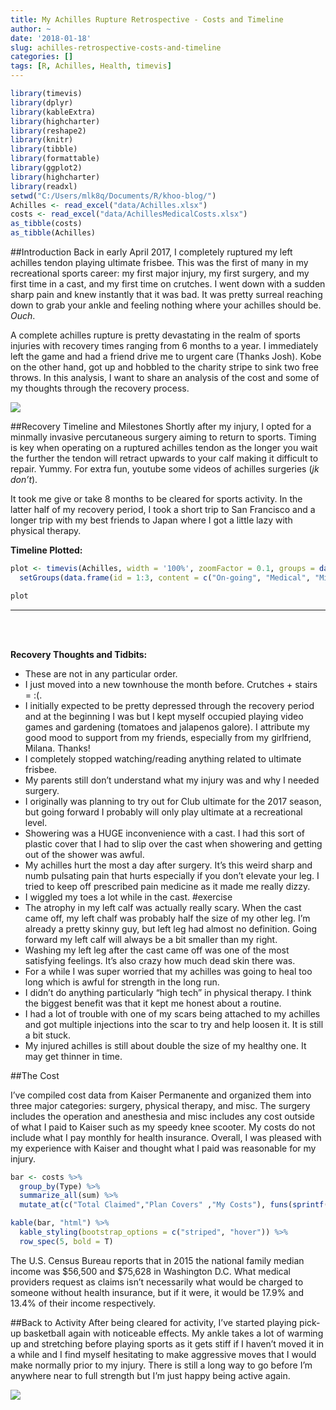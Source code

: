 ```yaml
---
title: My Achilles Rupture Retrospective - Costs and Timeline
author: ~
date: '2018-01-18'
slug: achilles-retrospective-costs-and-timeline
categories: []
tags: [R, Achilles, Health, timevis]
---
```


```r
library(timevis)
library(dplyr)
library(kableExtra)
library(highcharter)
library(reshape2)
library(knitr)
library(tibble)
library(formattable)
library(ggplot2)
library(highcharter)
library(readxl)
setwd("C:/Users/mlk8q/Documents/R/khoo-blog/")
Achilles <- read_excel("data/Achilles.xlsx")
costs <- read_excel("data/AchillesMedicalCosts.xlsx")
as_tibble(costs)
as_tibble(Achilles)
```

##Introduction
Back in early April 2017, I completely ruptured my left achilles tendon playing ultimate frisbee. This was the first of many in my recreational sports career: my first major injury, my first surgery, and my first time in a cast, and my first time on crutches. I went down with a sudden sharp pain and knew instantly that it was bad. It was pretty surreal reaching down to grab your ankle and feeling nothing where your achilles should be. *Ouch*.

A complete achilles rupture is pretty devastating in the realm of sports injuries with recovery times ranging from 6 months to a year. I immediately left the game and had a friend drive me to urgent care (Thanks Josh). Kobe on the other hand, got up and hobbled to the charity stripe to sink two free throws. In this analysis, I want to share an analysis of the cost and some of my thoughts through the recovery process.

![](https://media.giphy.com/media/EA90NDRlZIUzm/giphy.gif)

##Recovery Timeline and Milestones
Shortly after my injury, I opted for a minmally invasive percutaneous surgery aiming to return to sports. Timing is key when operating on a ruptured achilles tendon as the longer you wait the further the tendon will retract upwards to your calf making it difficult to repair. Yummy. For extra fun, youtube some videos of achilles surgeries (*jk don't*).

It took me give or take 8 months to be cleared for sports activity. In the latter half of my recovery period, I took a short trip to San Francisco and a longer trip with my best friends to Japan where I got a little lazy with physical therapy.

**Timeline Plotted:**
```r
plot <- timevis(Achilles, width = '100%', zoomFactor = 0.1, groups = data.frame(id = 1:3, content = c("G1", "G2", "G3"))) %>%
  setGroups(data.frame(id = 1:3, content = c("On-going", "Medical", "Milestones")))

plot
```

---  
<br>
<br>

**Recovery Thoughts and Tidbits:**

* These are not in any particular order.
* I just moved into a new townhouse the month before. Crutches + stairs = :(.
* I initially expected to be pretty depressed through the recovery period and at the beginning I was but I kept myself occupied playing video games and gardening (tomatoes and jalapenos galore). I attribute my good mood to support from my friends, especially from my girlfriend, Milana. Thanks!
* I completely stopped watching/reading anything related to ultimate frisbee.
* My parents still don't understand what my injury was and why I needed surgery.
* I originally was planning to try out for Club ultimate for the 2017 season, but going forward I probably will only play ultimate at a recreational level.
* Showering was a HUGE inconvenience with a cast. I had this sort of plastic cover that I had to slip over the cast when showering and getting out of the shower was awful.
* My achilles hurt the most a day after surgery. It's this weird sharp and numb pulsating pain that hurts especially if you don't elevate your leg. I tried to keep off prescribed pain medicine as it made me really dizzy.
* I wiggled my toes a lot while in the cast. #exercise
* The atrophy in my left calf was actually really scary. When the cast came off, my left chalf was probably half the size of my other leg. I'm already a pretty skinny guy, but left leg had almost no definition. Going forward my left calf will always be a bit smaller than my right.
* Washing my left leg after the cast came off was one of the most satisfying feelings. It's also crazy how much dead skin there was.
* For a while I was super worried that my achilles was going to heal too long which is awful for strength in the long run.
* I didn't do anything particularly "high tech" in physical therapy. I think the biggest benefit was that it kept me honest about a routine.
* I had a lot of trouble with one of my scars being attached to my achilles and got multiple injections into the scar to try and help loosen it. It is still a bit stuck.
* My injured achilles is still about double the size of my healthy one. It may get thinner in time.


##The Cost

I've compiled cost data from Kaiser Permanente and organized them into three major categories: surgery, physical therapy, and misc. The surgery includes the operation and anesthesia and misc includes any cost outside of what I paid to Kaiser such as my speedy knee scooter.  My costs do not include what I pay monthly for health insurance. Overall, I was pleased with my experience with Kaiser and thought what I paid was reasonable for my injury.

```r
bar <- costs %>%
  group_by(Type) %>%
  summarize_all(sum) %>%
  mutate_at(c("Total Claimed","Plan Covers" ,"My Costs"), funs(sprintf("$%.2f",.)))

kable(bar, "html") %>%
  kable_styling(bootstrap_options = c("striped", "hover")) %>%
  row_spec(5, bold = T)
```
The U.S. Census Bureau reports that in 2015 the national family median income was $56,500 and $75,628 in Washington D.C. What medical providers request as claims isn't necessarily what would be charged to someone without health insurance, but if it were, it would be 17.9% and 13.4% of their income respectively. 

##Back to Activity
After being cleared for activity, I've started playing pick-up basketball again with noticeable effects. My ankle takes a lot of warming up and stretching before playing sports as it gets stiff if I haven't moved it in a while and I find myself hesitating to make aggressive moves that I would make normally prior to my injury. There is still a long way to go before I'm anywhere near to full strength but I'm just happy being active again.

![](https://media.giphy.com/media/n7pauGsSQXeWk/giphy.gif)